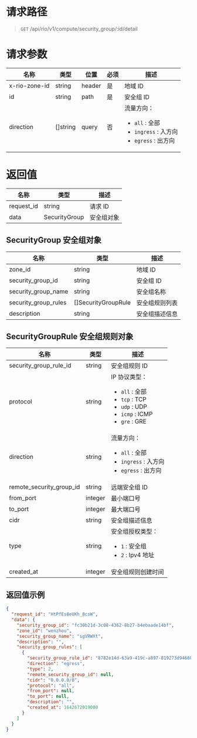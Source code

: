 <style>.topic-content-wrap .topic-detail table thead th { word-break: keep-all; }</style>

# 请求路径

> `GET` /api/rio/v1/compute/security_group/:id/detail

# 请求参数

| 名称          | 类型     | 位置   | 必须 | 描述                                                                                          |
| ------------- | -------- | ------ | ---- | --------------------------------------------------------------------------------------------- |
| x-rio-zone-id | string   | header | 是   | 地域 ID                                                                                       |
| id            | string   | path   | 是   | 安全组 ID                                                                                     |
| direction     | []string | query  | 否   | 流量方向：<ul><li>`all` : 全部</li><li>`ingress` : 入方向</li><li>`egress` : 出方向</li></ul> |

# 返回值

| 名称       | 类型          | 描述       |
| ---------- | ------------- | ---------- |
| request_id | string        | 请求 ID    |
| data       | SecurityGroup | 安全组对象 |

## SecurityGroup 安全组对象

| 名称                 | 类型                | 描述           |
| -------------------- | ------------------- | -------------- |
| zone_id              | string              | 地域 ID        |
| security_group_id    | string              | 安全组 ID      |
| security_group_name  | string              | 安全组名称     |
| security_group_rules | []SecurityGroupRule | 安全组规则列表 |
| description          | string              | 安全组描述信息 |

## SecurityGroupRule 安全组规则对象

| 名称                     | 类型   | 描述                                                                                                                          |
| ------------------------ | ------ | ----------------------------------------------------------------------------------------------------------------------------- |
| security_group_rule_id   | string | 安全组规则 ID                                                                                                                 |
| protocol                 | string | IP 协议类型：<ul><li>`all` : 全部</li><li>`tcp` : TCP</li><li>`udp` : UDP</li><li>`icmp` : ICMP</li><li>`gre` : GRE</li></ul> |
| direction                | string | 流量方向：<ul><li>`all` : 全部</li><li>`ingress` : 入方向</li><li>`egress` : 出方向</li></ul>                                 |
| remote_security_group_id | string | 远端安全组 ID                                                                                                                 |
| from_port                | integer    | 最小端口号                                                                                                                    |
| to_port                  | integer    | 最大端口号                                                                                                                    |
| cidr                     | string | 安全组描述信息                                                                                                                |
| type                     | string | 安全组授权类型：<ul><li>`1` : 安全组</li><li>`2` : Ipv4 地址</li></ul>                                                        |
| created_at               | integer  | 安全组规则创建时间                                                                                                            |

## 返回值示例

```json
{
  "request_id": "HtPfEs8eUKh_8csW",
  "data": {
    "security_group_id": "fc30b21d-3c08-4362-8b27-b4ebaade14bf",
    "zone_id": "wenzhou",
    "security_group_name": "sgVRWXt",
    "description": "",
    "security_group_rules": [
      {
        "security_group_rule_id": "8782e14d-63a9-419c-a897-819273d94660",
        "direction": "egress",
        "type": 2,
        "remote_security_group_id": null,
        "cidr": "0.0.0.0/0",
        "protocol": "all",
        "from_port": null,
        "to_port": null,
        "description": "",
        "created_at": 1642672019000
      }
    ]
  }
}
```
